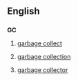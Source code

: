 ==English==

==={{initialism}}===
'''GC'''

# {{complang}} [[garbage collect]]
# {{complang}} [[garbage collection]]
# {{complang}} [[garbage collector]]